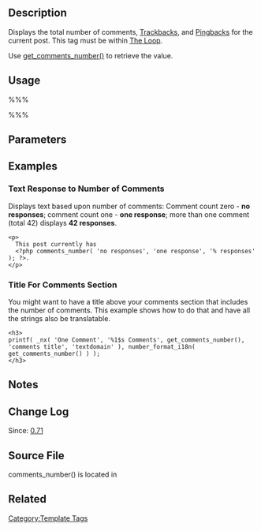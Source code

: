 {{Languages|
{{en|Template Tags/comments_number}}
{{ja|テンプレートタグ/comments_number}}
}}
== Description ==

Displays the total number of comments, [[Glossary#Trackback|Trackbacks]], and [[Glossary#Pingback|Pingbacks]] for the current post. This tag must be within [[The Loop]].

Use [[Template Tags/get_comments_number|get_comments_number()]] to retrieve the value.

== Usage ==

%%% <?php comments_number( $zero, $one, $more ); ?> %%%

== Parameters ==

{{Parameter|$zero|string|Text to display when there are no comments.|optional|'No Comments'}}

{{Parameter|$one|string|Text to display when there is one comment.|optional|'1 Comment'}}

{{Parameter|$more|string|Text to display when there is more than one comment. <tt>%</tt> is replaced by the number of comments, so <tt>'% so far'</tt> is displayed as "5 so far" when there are five comments.|optional|'% Comments'}}

== Examples ==

===Text Response to Number of Comments===

Displays text based upon number of comments: Comment count zero - '''no responses'''; comment count one - '''one response'''; more than one comment (total 42) displays '''42 responses'''.

<pre>
<p>
  This post currently has
  <?php comments_number( 'no responses', 'one response', '% responses' ); ?>.
</p>
</pre>


===Title For Comments Section===

You might want to have a title above your comments section that includes the number of comments. This example shows how to do that and have all the strings also be translatable.

<pre>
<h3>
printf( _nx( 'One Comment', '%1$s Comments', get_comments_number(), 'comments title', 'textdomain' ), number_format_i18n( get_comments_number() ) );
</h3>
</pre>

== Notes ==

== Change Log ==

Since: [[Version 0.71|0.71]]

== Source File ==

comments_number() is located in {{Trac|wp-includes/comment-template.php}}

== Related ==

{{Tag Comments Tags}}

{{Tag Footer}}

[[Category:Template Tags]]